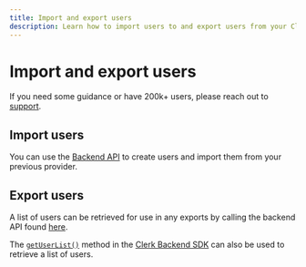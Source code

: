 ```yaml
---
title: Import and export users
description: Learn how to import users to and export users from your Clerk application.
---
```


# Import and export users

If you need some guidance or have 200k+ users, please reach out to [support](https://clerk.com/support).

## Import users

You can use the [Backend API](https://clerk.com/docs/reference/backend-api/tag/Users#operation/CreateUser) to create users and import them from your previous provider. 

## Export users

A list of users can be retrieved for use in any exports by calling the backend API found [here](https://clerk.com/docs/reference/backend-api/tag/Users#operation/GetUserList). 

The [`getUserList()`](/docs/references/backend/user/get-user-list) method in the [Clerk Backend SDK](/docs/references/backend/overview) can also be used to retrieve a list of users.